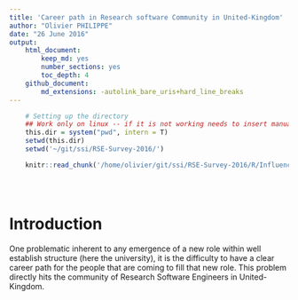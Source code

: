 ```yaml
---
title: 'Career path in Research software Community in United-Kingdom'
author: "Olivier PHILIPPE"
date: "26 June 2016"
output:
    html_document:
        keep_md: yes
        number_sections: yes
        toc_depth: 4
    github_document:
        md_extensions: -autolink_bare_uris+hard_line_breaks
---
```


```r
    # Setting up the directory
    ## Work only on linux -- if it is not working needs to insert manually
    this.dir = system("pwd", intern = T) 
    setwd(this.dir)
    setwd('~/git/ssi/RSE-Survey-2016/')
```

```r
    knitr::read_chunk('/home/olivier/git/ssi/RSE-Survey-2016/R/Influence of work.R')
```

```r
```

```r
```

```r
```


# Introduction

One problematic inherent to any emergence of a new role within well establish structure (here the university), it is the difficulty to have a clear career path for the people that are coming to fill that new role. 
This problem directly hits the community of Research Software Engineers in United-Kingdom.



```r
```